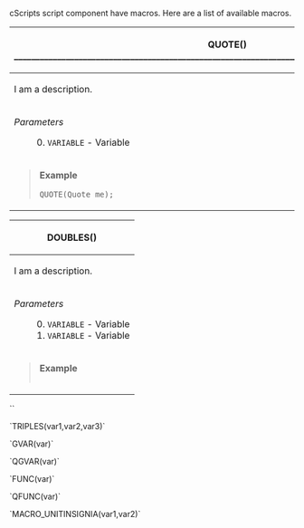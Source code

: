 cScripts script component have macros. Here are a list of available macros.

{| style="width: 100%;"
! scope="row" colspan="2"| QUOTE()
___________________________________________________________________________________________________
|-
| scope="row" colspan="2"| I am a description.
|-
| ''Parameters''
: 0. <code>VARIABLE</code> - Variable
|-
| scope="row" colspan="2"| <blockquote>'''Example'''
<pre>
QUOTE(Quote me);
</pre></blockquote>
|}

{| style="width: 100%;"
! scope="row" colspan="2"| DOUBLES()
|-
| scope="row" colspan="2"| I am a description.
|-
| ''Parameters''
: 0. <code>VARIABLE</code> - Variable
: 1. <code>VARIABLE</code> - Variable
|-
| scope="row" colspan="2"| <blockquote>'''Example'''
<pre>

</pre></blockquote>
|}


``

`TRIPLES(var1,var2,var3)`

`GVAR(var)`

`QGVAR(var)`

`FUNC(var)`

`QFUNC(var)`

`MACRO_UNITINSIGNIA(var1,var2)`